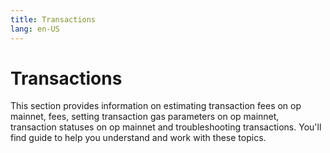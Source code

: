 ```yaml
---
title: Transactions
lang: en-US
---
```



# Transactions

This section provides information on estimating transaction fees on op mainnet, fees, setting transaction gas parameters on op mainnet, transaction statuses on op mainnet and troubleshooting transactions. You'll find guide to help you understand and work with these topics.

<Cards>
  <Card title="Estimating transaction fees on op mainnet" href="/builders/app-developers/transactions/estimates" />
  <Card title="Fees" href="/builders/app-developers/transactions/fees" />
  <Card title="Setting transaction gas parameters on op mainnet" href="/builders/app-developers/transactions/parameters" />
  <Card title="Transaction statuses on op mainnet" href="/builders/app-developers/transactions/statuses" />
  <Card title="Troubleshooting transactions" href="/builders/app-developers/transactions/troubleshooting" />
</Cards>